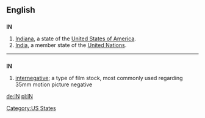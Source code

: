 {{see|Appendix:Variations of "in"}}

==English==

==={{abbreviation}}===
'''IN'''

# [[Indiana]], a state of the [[United States of America]].
# [[India]], a member state of the [[United Nations]].
----

==={{initialism}}===
'''IN'''

# [[internegative]]; a type of film stock, most commonly used regarding 35mm motion picture negative

[[Category:US States]]

[[de:IN]]
[[pl:IN]]